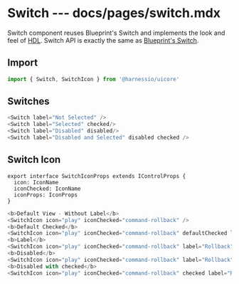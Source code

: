 # Switch --- docs/pages/switch.mdx

Switch component reuses Blueprint's Switch and implements the look and feel of [HDL](https://projects.invisionapp.com/d/?origin=v7#/projects/prototypes/17628604).
Switch API is exactly the same as [Blueprint's Switch](https://blueprintjs.com/docs/#core/components/switch).

## Import

```js
import { Switch, SwitchIcon } from '@harnessio/uicore'
```

## Switches

```js live=true
<Switch label="Not Selected" />
<Switch label="Selected" checked/>
<Switch label="Disabled" disabled/>
<Switch label="Disabled and Selected" disabled checked />
```

## Switch Icon

```
export interface SwitchIconProps extends IControlProps {
  icon: IconName
  iconChecked: IconName
  iconProps: IconProps
}
```

```js live=true
<b>Default View - Without Label</b>
<SwitchIcon icon="play" iconChecked="command-rollback" />
<b>Default Checked</b>
<SwitchIcon icon="play" iconChecked="command-rollback" defaultChecked labelElement={<div>Rollback</div>} />
<b>Label</b>
<SwitchIcon icon="play" iconChecked="command-rollback" label="Rollback" onChange={(e) => console.dir(e.target.checked)} />
<b>Disabled</b>
<SwitchIcon icon="play" iconChecked="command-rollback" label="Rollback" disabled onChange={(e) => console.dir(e.target.checked)} />
<b>Disabled with checked</b>
<SwitchIcon icon="play" iconChecked="command-rollback" checked label="Rollback" disabled onChange={(e) => console.dir(e.target.checked)} />
```
